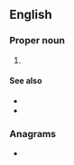 ==English==
{{wikipedia}}

===Proper noun===
{{en-proper noun}}

# {{initialism of|en|{{w|Young Women's Hebrew Association}}}}

====See also====
* {{l|en|YWCA}}
* {{l|en|YMHA}}

===Anagrams===
* {{anagrams|en|a=ahwy|wahy}}